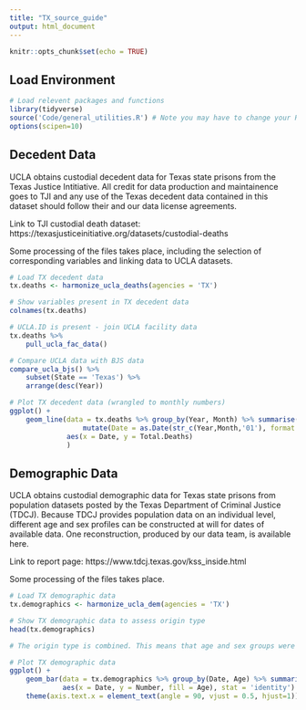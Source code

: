 ```yaml
---
title: "TX_source_guide"
output: html_document
---
```


```r
knitr::opts_chunk$set(echo = TRUE)
```

## Load Environment

```r
# Load relevent packages and functions
library(tidyverse)
source('Code/general_utilities.R') # Note you may have to change your Rmarkdown option for evaluate chunks to project instead of document
options(scipen=10)
```

## Decedent Data

UCLA obtains custodial decedent data for Texas state prisons from the Texas Justice Intitiative. All credit for data production and maintainence goes to TJI and any use of the Texas decedent data contained in this dataset should follow their and our data license agreements.

Link to TJI custodial death dataset: https://texasjusticeinitiative.org/datasets/custodial-deaths

Some processing of the files takes place, including the selection of corresponding variables and linking data 
to UCLA datasets. 

```r
# Load TX decedent data
tx.deaths <- harmonize_ucla_deaths(agencies = 'TX')

# Show variables present in TX decedent data
colnames(tx.deaths)

# UCLA.ID is present - join UCLA facility data
tx.deaths %>%
    pull_ucla_fac_data()

# Compare UCLA data with BJS data
compare_ucla_bjs() %>%
    subset(State == 'Texas') %>%
    arrange(desc(Year))

# Plot TX decedent data (wrangled to monthly numbers)
ggplot() +
    geom_line(data = tx.deaths %>% group_by(Year, Month) %>% summarise(Total.Deaths = n()) %>% 
                  mutate(Date = as.Date(str_c(Year,Month,'01'), format = '%Y%B%d')),
              aes(x = Date, y = Total.Deaths)
              )

```


## Demographic Data

UCLA obtains custodial demographic data for Texas state prisons from population datasets posted by the Texas Department of Criminal Justice (TDCJ). Because TDCJ provides population data on an individual level, different age and sex profiles can be constructed at will for dates of available data. One reconstruction, produced by our data team, is available here.

Link to report page: https://www.tdcj.texas.gov/kss_inside.html

Some processing of the files takes place. 

```r
# Load TX demographic data
tx.demographics <- harmonize_ucla_dem(agencies = 'TX')

# Show TX demographic data to assess origin type
head(tx.demographics)

# The origin type is combined. This means that age and sex groups were aggregated and reported together.  

# Plot TX demographic data 
ggplot() +
    geom_bar(data = tx.demographics %>% group_by(Date, Age) %>% summarise(Number = sum(Number, na.rm = TRUE)),
             aes(x = Date, y = Number, fill = Age), stat = 'identity') +
    theme(axis.text.x = element_text(angle = 90, vjust = 0.5, hjust=1)) # To see dates on x axis



```

